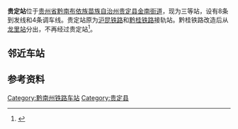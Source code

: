 {{Distinguish|贵定县站}}
{{Infobox China railway station
|车站名称 = 贵定站
|图片 = Guiding.jpg
|图片介绍 = 贵定站
|车站名称拼音 = Guiding
|英文名称 = Guiding Railway Station
|车站代码 = 37565<ref>{{cite book|author=铁道部电子计算技术中心, 铁道部运输局|title=铁路车站站名代码表：TMIS使用|publisher=中国铁道出版社|location=北京|year=1998|isbn=9787113030995|pages=13}}</ref>
|电报码 = GTW
|拼音码 = GDI
|车站位置 = [[贵州省|贵州省]][[黔南布依族苗族自治州|黔南布依族苗族自治州]][[贵定县|贵定县]][[金南街道|金南街道]]
|坐标 = {{Coord|26.584584|N|107.224371|E|format=dms|display=inline,title|type:railwaystation_region:CN}}
|归属 = [[成都铁路局|成都铁路局]][[凯里车务段|凯里车务段]]
|线路 = [[沪昆铁路|沪昆铁路]]
|车站等级 = [[三等站_(中鐵)|三等站]]
|tracks=12
}}
'''贵定站'''位于[[贵州省|贵州省]][[黔南布依族苗族自治州|黔南布依族苗族自治州]][[贵定县|贵定县]][[金南街道|金南街道]]，现为三等站，设有8条到发线和4条调车线。贵定站原为[[沪昆铁路|沪昆铁路]]和[[黔桂铁路|黔桂铁路]]接轨站。黔桂铁路改造后从[[龙里站|龙里站]]分出，不再经过贵定站<ref name="qg">{{cite journal|author=彭涛|title=黔桂线与湘黔线接轨方案研究|work=
铁道运输与经济|year=2005|doi=10.3969/j.issn.1003-1421.2005.06.035}}</ref>。

== 邻近车站 ==
{{start rail box|[[中国铁路|中国铁路]]}}
{{s-inop|[[半边街站|半边街站]]|{{站|上海}}方向}}
{{s-line|[[沪昆铁路|沪昆铁路]]<br />← 10km 贵定站 15km →}}
{{s-inop|[[高坪铺站|高坪铺站]]|{{站|昆明}}方向}}
{{s-end}}

==参考资料==
{{reflist}}

{{China-rail-stub}}
{{沪昆铁路}}

[[Category:黔南州铁路车站|Category:黔南州铁路车站]]
[[Category:贵定县|Category:贵定县]]